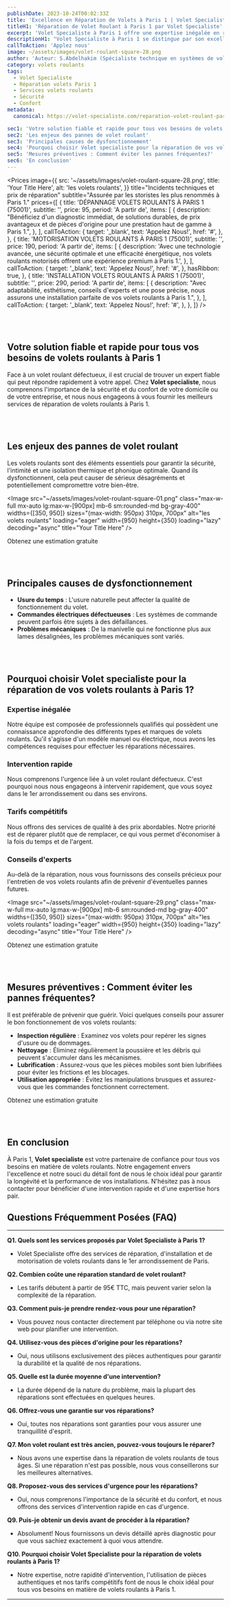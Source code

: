 ```yaml
---
publishDate: 2023-10-24T00:02:33Z
title: 'Excellence en Réparation de Volets à Paris 1 | Volet Specialiste'
titleH1: 'Réparation de Volet Roulant à Paris 1 par Volet Specialiste'
excerpt: 'Volet Specialiste à Paris 1 offre une expertise inégalée en réparation de volets roulants, garantissant sécurité, confort, et services abordables.'
descriptionH1: "Volet Specialiste à Paris 1 se distingue par son excellence dans la réparation de volets roulants. Reconnaissant l'importance de la sécurité et du confort, l'entreprise offre des services rapides et fiables. Avec une expertise inégalée, des interventions rapides et des tarifs compétitifs, ils sont le choix idéal pour tous les besoins en matière de volets roulants à Paris 1."
callToAction: 'Applez nous'
image: ~/assets/images/volet-roulant-square-28.png
author: 'Auteur: S.Abdelhakim (Spécialiste technique en systèmes de volets roulants)'
category: volets roulants
tags:
  - Volet Specialiste
  - Réparation volets Paris 1
  - Services volets roulants
  - Sécurité
  - Confort
metadata:
  canonical: https://volet-specialiste.com/reparation-volet-roulant-paris-1

sec1: 'Votre solution fiable et rapide pour tous vos besoins de volets roulants à Paris 1'
sec2: 'Les enjeux des pannes de volet roulant'
sec3: 'Principales causes de dysfonctionnement'
sec4: 'Pourquoi choisir Volet specialiste pour la réparation de vos volets roulants à Paris 1?'
sec5: 'Mesures préventives : Comment éviter les pannes fréquentes?'
sec6: 'En conclusion'
---
```



<Prices
  image={{
    src: '~/assets/images/volet-roulant-square-28.png',
    title: 'Your Title Here',
    alt: 'les volets roulants',
  }}
  title="Incidents techniques et prix de réparation"
  subtitle="Assurée par les storistes les plus renommés à Paris 1."
  prices={[
    {
      title: 'DÉPANNAGE VOLETS ROULANTS À PARIS 1 (75001)',
      subtitle: '',
      price: 95,
      period: 'A partir de',
      items: [
        {
          description:
            "Bénéficiez d'un diagnostic immédiat, de solutions durables, de prix avantageux et de pièces d'origine pour une prestation haut de gamme à Paris 1.",
        },
      ],
      callToAction: {
        target: '_blank',
        text: 'Appelez Nous!',
        href: '#',
      },
    },
    {
      title: 'MOTORISATION VOLETS ROULANTS À PARIS 1 (75001)',
      subtitle: '',
      price: 190,
      period: 'A partir de',
      items: [
        {
          description:
            'Avec une technologie avancée, une sécurité optimale et une efficacité énergétique, nos volets roulants motorisés offrent une expérience premium à Paris 1.',
        },
      ],
      callToAction: {
        target: '_blank',
        text: 'Appelez Nous!',
        href: '#',
      },
      hasRibbon: true,
    },
    {
      title: 'INSTALLATION VOLETS ROULANTS À PARIS 1 (75001)',
      subtitle: '',
      price: 290,
      period: 'A partir de',
      items: [
        {
          description:
            "Avec adaptabilité, esthétisme, conseils d'experts et une pose précise, nous assurons une installation parfaite de vos volets roulants à Paris 1.",
        },
      ],
      callToAction: {
        target: '_blank',
        text: 'Appelez Nous!',
        href: '#',
      },
    },
  ]}
/>

<a id="section1"></a>
<br />
<br />

## Votre solution fiable et rapide pour tous vos besoins de volets roulants à Paris 1

Face à un volet roulant défectueux, il est crucial de trouver un expert fiable qui peut répondre rapidement à votre appel. Chez **Volet specialiste**, nous comprenons l'importance de la sécurité et du confort de votre domicile ou de votre entreprise, et nous nous engageons à vous fournir les meilleurs services de réparation de volets roulants à Paris 1.

<a id="section2"></a>
<br />
<br />

## Les enjeux des pannes de volet roulant

Les volets roulants sont des éléments essentiels pour garantir la sécurité, l'intimité et une isolation thermique et phonique optimale. Quand ils dysfonctionnent, cela peut causer de sérieux désagréments et potentiellement compromettre votre bien-être.

<Image
  src="~/assets/images/volet-roulant-square-01.png"
  class="max-w-full mx-auto lg:max-w-[900px] mb-6 sm:rounded-md bg-gray-400"
  widths={[350, 950]}
  sizes="(max-width: 950px) 310px, 700px"
  alt="les volets roulants"
  loading="eager"
  width={950}
  height={350}
  loading="lazy"
  decoding="async"
  title="Your Title Here"
/>

<div class="md:hidden">
  <TelMob
    callToAction={{
      text: 'Appelez Nous',
      href: 'tel:01 85 49 07 07',
    }}
  >
    <Fragment slot="title">Obtenez une estimation gratuite</Fragment>
  </TelMob>
</div>

<a id="section3"></a>
<br />
<br />

## Principales causes de dysfonctionnement

- **Usure du temps** : L'usure naturelle peut affecter la qualité de fonctionnement du volet.
- **Commandes électriques défectueuses** : Les systèmes de commande peuvent parfois être sujets à des défaillances.
- **Problèmes mécaniques** : De la manivelle qui ne fonctionne plus aux lames désalignées, les problèmes mécaniques sont variés.

<a id="section4"></a>
<br />
<br />

## Pourquoi choisir Volet specialiste pour la réparation de vos volets roulants à Paris 1?

### Expertise inégalée

Notre équipe est composée de professionnels qualifiés qui possèdent une connaissance approfondie des différents types et marques de volets roulants. Qu'il s'agisse d'un modèle manuel ou électrique, nous avons les compétences requises pour effectuer les réparations nécessaires.

### Intervention rapide

Nous comprenons l'urgence liée à un volet roulant défectueux. C'est pourquoi nous nous engageons à intervenir rapidement, que vous soyez dans le 1er arrondissement ou dans ses environs.

### Tarifs compétitifs

Nous offrons des services de qualité à des prix abordables. Notre priorité est de réparer plutôt que de remplacer, ce qui vous permet d'économiser à la fois du temps et de l'argent.

### Conseils d'experts

Au-delà de la réparation, nous vous fournissons des conseils précieux pour l'entretien de vos volets roulants afin de prévenir d'éventuelles pannes futures.

<Image
  src="~/assets/images/volet-roulant-square-29.png"
  class="max-w-full mx-auto lg:max-w-[900px] mb-6 sm:rounded-md bg-gray-400"
  widths={[350, 950]}
  sizes="(max-width: 950px) 310px, 700px"
  alt="les volets roulants"
  loading="eager"
  width={950}
  height={350}
  loading="lazy"
  decoding="async"
  title="Your Title Here"
/>

<div class="md:hidden">
  <TelMob
    callToAction={{
      text: 'Appelez Nous',
      href: 'tel:01 85 49 07 07',
    }}
  >
    <Fragment slot="title">Obtenez une estimation gratuite</Fragment>
  </TelMob>
</div>

<a id="section5"></a>
<br />
<br />

## Mesures préventives : Comment éviter les pannes fréquentes?

Il est préférable de prévenir que guérir. Voici quelques conseils pour assurer le bon fonctionnement de vos volets roulants:

- **Inspection régulière** : Examinez vos volets pour repérer les signes d'usure ou de dommages.
- **Nettoyage** : Éliminez régulièrement la poussière et les débris qui peuvent s'accumuler dans les mécanismes.
- **Lubrification** : Assurez-vous que les pièces mobiles sont bien lubrifiées pour éviter les frictions et les blocages.
- **Utilisation appropriée** : Évitez les manipulations brusques et assurez-vous que les commandes fonctionnent correctement.

<div class="md:hidden">
  <TelMob
    callToAction={{
      text: 'Appelez Nous',
      href: 'tel:01 85 49 07 07',
    }}
  >
    <Fragment slot="title">Obtenez une estimation gratuite</Fragment>
  </TelMob>
</div>

<a id="section6"></a>
<br />
<br />

## En conclusion

À Paris 1, **Volet specialiste** est votre partenaire de confiance pour tous vos besoins en matière de volets roulants. Notre engagement envers l'excellence et notre souci du détail font de nous le choix idéal pour garantir la longévité et la performance de vos installations. N'hésitez pas à nous contacter pour bénéficier d'une intervention rapide et d'une expertise hors pair.

## Questions Fréquemment Posées (FAQ)

---

**Q1. Quels sont les services proposés par Volet Specialiste à Paris 1?**

- Volet Specialiste offre des services de réparation, d'installation et de motorisation de volets roulants dans le 1er arrondissement de Paris.

**Q2. Combien coûte une réparation standard de volet roulant?**

- Les tarifs débutent à partir de 95€ TTC, mais peuvent varier selon la complexité de la réparation.

**Q3. Comment puis-je prendre rendez-vous pour une réparation?**

- Vous pouvez nous contacter directement par téléphone ou via notre site web pour planifier une intervention.

**Q4. Utilisez-vous des pièces d'origine pour les réparations?**

- Oui, nous utilisons exclusivement des pièces authentiques pour garantir la durabilité et la qualité de nos réparations.

**Q5. Quelle est la durée moyenne d'une intervention?**

- La durée dépend de la nature du problème, mais la plupart des réparations sont effectuées en quelques heures.

**Q6. Offrez-vous une garantie sur vos réparations?**

- Oui, toutes nos réparations sont garanties pour vous assurer une tranquillité d'esprit.

**Q7. Mon volet roulant est très ancien, pouvez-vous toujours le réparer?**

- Nous avons une expertise dans la réparation de volets roulants de tous âges. Si une réparation n'est pas possible, nous vous conseillerons sur les meilleures alternatives.

**Q8. Proposez-vous des services d'urgence pour les réparations?**

- Oui, nous comprenons l'importance de la sécurité et du confort, et nous offrons des services d'intervention rapide en cas d'urgence.

**Q9. Puis-je obtenir un devis avant de procéder à la réparation?**

- Absolument! Nous fournissons un devis détaillé après diagnostic pour que vous sachiez exactement à quoi vous attendre.

**Q10. Pourquoi choisir Volet Specialiste pour la réparation de volets roulants à Paris 1?**

- Notre expertise, notre rapidité d'intervention, l'utilisation de pièces authentiques et nos tarifs compétitifs font de nous le choix idéal pour tous vos besoins en matière de volets roulants à Paris 1.

---
